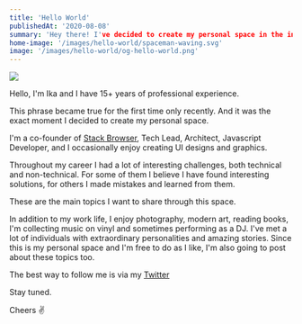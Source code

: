 ```yaml
---
title: 'Hello World'
publishedAt: '2020-08-08'
summary: 'Hey there! I've decided to create my personal space in the internet. I share a bit about me, my interests, and what to expect.'
home-image: '/images/hello-world/spaceman-waving.svg'
image: '/images/hello-world/og-hello-world.png'
---
```


![](/images/hello-world/wave.svg)

Hello, I'm Ika and I have 15+ years of professional experience.

This phrase became true for the first time only recently. And it was the exact moment I decided to create my personal space.

I'm a co-founder of [Stack Browser](https://www.stackbrowser.com), Tech Lead, Architect, Javascript Developer, and I occasionally enjoy creating UI designs and graphics.

Throughout my career I had a lot of interesting challenges, both technical and non-technical. For some of them I believe I have found interesting solutions, for others I made mistakes and learned from them.

These are the main topics I want to share through this space.

In addition to my work life, I enjoy photography, modern art, reading books, I'm collecting music on vinyl and sometimes performing as a DJ. I've met a lot of individuals with extraordinary personalities and amazing stories. Since this is my personal space and I'm free to do as I like, I'm also going to post about these topics too.

The best way to follow me is via my [Twitter](https://twitter.com/itsikap)

Stay tuned.

Cheers ✌️
